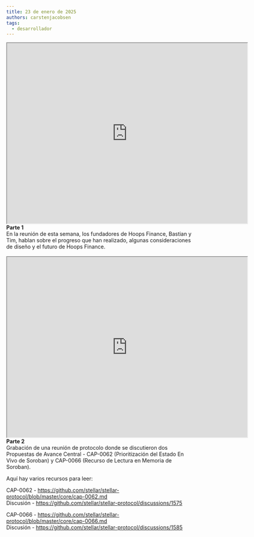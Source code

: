 ```yaml
---
title: 23 de enero de 2025
authors: carstenjacobsen
tags:
  - desarrollador
---
```


<iframe
  src="https://www.youtube.com/embed/51SitOUZySk?si=kp4YlrPo4ziqPTuJ"
  width="640"
  height="480"
  allow="autoplay"
></iframe>
<br />
<b>Parte 1</b>
<br />
En la reunión de esta semana, los fundadores de Hoops Finance, Bastian y Tim, hablan sobre el
progreso que han realizado, algunas consideraciones de diseño y el futuro de Hoops
Finance.
<br />
<br />
<iframe
  src="https://www.youtube.com/embed/JDlIL5y5bn8?si=-B_KZGGvgcMJkCD3"
  width="640"
  height="480"
  allow="autoplay"
></iframe>
<br />
<b>Parte 2</b>
<br />
Grabación de una reunión de protocolo donde se discutieron dos Propuestas de Avance Central -
CAP-0062 (Prioritización del Estado En Vivo de Soroban) y CAP-0066 (Recurso de Lectura en Memoria de Soroban).

Aquí hay varios recursos para leer:

CAP-0062 - https://github.com/stellar/stellar-protocol/blob/master/core/cap-0062.md<br /> Discusión - https://github.com/stellar/stellar-protocol/discussions/1575

CAP-0066 - https://github.com/stellar/stellar-protocol/blob/master/core/cap-0066.md<br /> Discusión - https://github.com/stellar/stellar-protocol/discussions/1585
